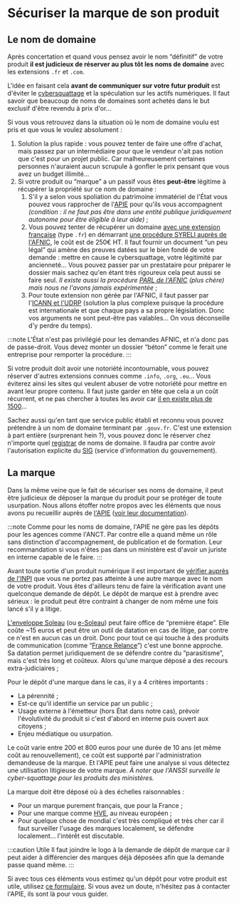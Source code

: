 
# Sécuriser la marque de son produit

## Le nom de domaine

Après concertation et quand vous pensez avoir le nom “définitif” de votre produit **il est judicieux de réserver au plus tôt les noms de domaine** avec les extensions `.fr` et `.com`.

L'idée en faisant cela **avant de communiquer sur votre futur produit** est d'éviter le [cybersquattage](https://fr.wikipedia.org/wiki/Cybersquattage) et la spéculation sur les actifs numériques. Il faut savoir que beaucoup de noms de domaines sont achetés dans le but exclusif d'être revendu à prix d'or…

Si vous vous retrouvez dans la situation où le nom de domaine voulu est pris et que vous le voulez absolument :

1.  Solution la plus rapide : vous pouvez tenter de faire une offre d'achat, mais passez par un intermédiaire pour que le vendeur n'ait pas notion que c'est pour un projet public. Car malheureusement certaines personnes n'auraient aucun scrupule à gonfler le prix pensant que vous avez un budget illimité…
2.  Si votre produit ou “marque” a un passif vous êtes **peut-être** légitime à récupérer la propriété sur ce nom de domaine :
    1.  S'il y a selon vous spoliation du patrimoine immatériel de l'État vous pouvez vous rapprocher de l'[APIE](https://www.economie.gouv.fr/apie) pour qu'ils vous accompagnent _(condition : il ne faut pas être dans une entité publique juridiquement autonome pour être éligible à leur aide)_ ;
    2.  Vous pouvez tenter de récupérer un domaine [avec une extension française](https://www.afnic.fr/produits-services/noms-domaines-ultramarins/autres-noms-domaines/) (type `.fr`) en démarrant [une procédure SYRELI auprès de l'AFNIC](https://syreli.fr/), le coût est de 250€ HT. Il faut fournir un document “un peu légal” qui amène des preuves datées sur le bien fondé de votre demande : mettre en cause le cybersquattage, votre légitimité par ancienneté… Vous pouvez passer par un prestataire pour préparer le dossier mais sachez qu'en étant très rigoureux cela peut aussi se faire seul. _Il existe aussi la procédure [PARL de l'AFNIC](https://www.afnic.fr/noms-de-domaine/resoudre-un-litige/parl/) (plus chère) mais nous ne l'avons jamais expérimentée_ ;
    3.  Pour toute extension non gérée par l'AFNIC, il faut passer par l'[ICANN et l'UDRP](https://www.icann.org/resources/pages/help/dndr/udrp-en) (solution la plus complexe puisque la procédure est internationale et que chaque pays a sa propre législation. Donc vos arguments ne sont peut-être pas valables… On vous déconseille d'y perdre du temps).

:::note
L'État n'est pas privilégié pour les demandes AFNIC, et n'a donc pas de passe-droit. Vous devez monter un dossier “béton” comme le ferait une entreprise pour remporter la procédure.
:::

Si votre produit doit avoir une notoriété incontournable, vous pouvez réserver d'autres extensions connues comme `.info`, `.org`, `.eu`... Vous éviterez ainsi les sites qui veulent abuser de votre notoriété pour mettre en avant leur propre contenu. Il faut juste garder en tête que cela a un coût récurrent, et ne pas chercher à toutes les avoir car [il en existe plus de 1500](https://en.wikipedia.org/wiki/List_of_Internet_top-level_domains)…

Sachez aussi qu'en tant que service public établi et reconnu vous pouvez prétendre à un nom de domaine terminant par `.gouv.fr`. C'est une extension à part entière (surprenant hein ?), vous pouvez donc le réserver chez n'importe quel [registrar](https://en.wikipedia.org/wiki/Domain_name_registrar) de noms de domaine. Il faudra par contre avoir l'autorisation explicite du [SIG](https://www.gouvernement.fr/service-d-information-du-gouvernement-sig) (service d'information du gouvernement).

## La marque

Dans la même veine que le fait de sécuriser ses noms de domaine, il peut être judicieux de déposer la marque du produit pour se protéger de toute usurpation. Nous allons étoffer notre propos avec les éléments que nous avons pu recueillir auprès de [l'APIE](https://www.economie.gouv.fr/apie) ([voir leur documentation](https://www.economie.gouv.fr/apie/marques-publiques-publications)).

:::note
Comme pour les noms de domaine, l'APIE ne gère pas les dépôts pour les agences comme l'ANCT. Par contre elle a quand même un rôle sans distinction d'accompagnement, de publication et de formation. Leur recommandation si vous n'êtes pas dans un ministère est d'avoir un juriste en interne capable de le faire.
:::

<CaptionedImage
  src={TrademarkDecisionTree}
  alt=""
  caption="Savoir si un dépôt de marque est justifié"
  source="https://www.economie.gouv.fr/files/files/directions_services/apie/marques/publications/Marques_publiques_comment_les_proteger.pdf"
/>

Avant toute sortie d'un produit numérique il est important de [vérifier auprès de l'INPI](https://data.inpi.fr/recherche_avancee/marques) que vous ne portez pas atteinte à une autre marque avec le nom de votre produit. Vous êtes d'ailleurs tenu de faire la vérification avant une quelconque demande de dépôt. Le dépôt de marque est à prendre avec sérieux : le produit peut être contraint à changer de nom même une fois lancé s'il y a litige.

[L'enveloppe Soleau](https://www.inpi.fr/proteger-vos-creations/lenveloppe-soleau/enveloppe-soleau) (ou [e-Soleau](https://www.inpi.fr/services-et-prestations/e-soleau)) peut faire office de “première étape”. Elle coûte ~15 euros et peut être un outil de datation en cas de litige, par contre ce n'est en aucun cas un droit. Donc pour tout ce qui touche à des produits de communication (comme “[France Relance](https://www.gouvernement.fr/les-priorites/france-relance)”) c'est une bonne approche. Sa datation permet juridiquement de se défendre contre du “parasitisme”, mais c'est très long et coûteux. Alors qu'une marque déposé a des recours extra-judiciaires ;

Pour le dépôt d'une marque dans le cas, il y a 4 critères importants :

- La pérennité ;
- Est-ce qu'il identifie un service par un public ;
- Usage externe à l'émetteur (hors État dans notre cas), prévoir l'évolutivité du produit si c'est d'abord en interne puis ouvert aux citoyens ;
- Enjeu médiatique ou usurpation.

Le coût varie entre 200 et 800 euros pour une durée de 10 ans (et même coût au renouvellement), ce coût est supporté par l'administration demandeuse de la marque. Et l'APIE peut faire une analyse si vous détectez une utilisation litigieuse de votre marque. _À noter que l'ANSSI surveille le cyber-squattage pour les produits des ministères._

La marque doit être déposé où à des échelles raisonnables :

- Pour un marque purement français, que pour la France ;
- Pour une marque comme [HVE](https://agriculture.gouv.fr/tout-savoir-sur-la-haute-valeur-environnementale-hve), au niveau européen ;
- Pour quelque chose de mondial c'est très compliqué et très cher car il faut surveiller l'usage des marques localement, se défendre localement… l'intérêt est discutable.

:::caution Utile
Il faut joindre le logo à la demande de dépôt de marque car il peut aider à différencier des marques déjà déposées afin que la demande passe quand même.
:::

Si avec tous ces éléments vous estimez qu'un dépôt pour votre produit est utile, utilisez [ce formulaire](https://www.economie.gouv.fr/apie/contact/saisine-pour-un-depot-de-marque-publique). Si vous avez un doute, n'hésitez pas à contacter l'APIE, ils sont là pour vous guider.

